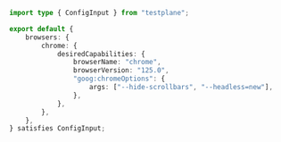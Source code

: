 ```typescript title="testplane.config.ts"
import type { ConfigInput } from "testplane";

export default {
    browsers: {
        chrome: {
            desiredCapabilities: {
                browserName: "chrome",
                browserVersion: "125.0",
                "goog:chromeOptions": {
                    args: ["--hide-scrollbars", "--headless=new"],
                },
            },
        },
    },
} satisfies ConfigInput;
```

